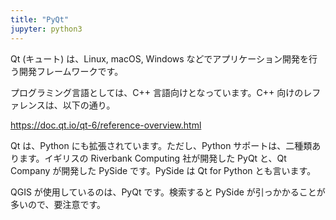 ```yaml
---
title: "PyQt"
jupyter: python3
---
```


Qt (キュート) は、Linux, macOS, Windows などでアプリケーション開発を行う開発フレームワークです。

プログラミング言語としては、C++ 言語向けとなっています。C++ 向けのレファレンスは、以下の通り。

[https://doc.qt.io/qt-6/reference-overview.html](https://doc.qt.io/qt-6/reference-overview.html)

Qt は、Python にも拡張されています。ただし、Python サポートは、二種類あります。イギリスの Riverbank Computing 社が開発した PyQt と、Qt Company が開発した PySide です。PySide は Qt for Python とも言います。

QGIS が使用しているのは、PyQt です。検索すると PySide 
が引っかかることが多いので、要注意です。

